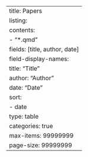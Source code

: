 ---
title: Papers
listing:
    contents:
        - "*.qmd"
    fields: [title, author, date]
    field-display-names:
        title: "Title"
        author: "Author"
        date: "Date"
    sort: 
        - date
    type: table
    categories: true
    max-items: 99999999
    page-size: 99999999
---